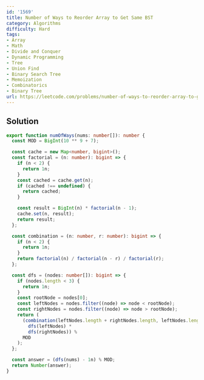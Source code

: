 ```yaml
---
id: '1569'
title: Number of Ways to Reorder Array to Get Same BST
category: Algorithms
difficulty: Hard
tags:
- Array
- Math
- Divide and Conquer
- Dynamic Programming
- Tree
- Union Find
- Binary Search Tree
- Memoization
- Combinatorics
- Binary Tree
url: https://leetcode.com/problems/number-of-ways-to-reorder-array-to-get-same-bst
---
```


## Solution

```typescript filename="solution.ts" copy
export function numOfWays(nums: number[]): number {
  const MOD = BigInt(10 ** 9 + 7);

  const cache = new Map<number, bigint>();
  const factorial = (n: number): bigint => {
    if (n < 2) {
      return 1n;
    }
    const cached = cache.get(n);
    if (cached !== undefined) {
      return cached;
    }

    const result = BigInt(n) * factorial(n - 1);
    cache.set(n, result);
    return result;
  };

  const combination = (n: number, r: number): bigint => {
    if (n < 2) {
      return 1n;
    }
    return factorial(n) / factorial(n - r) / factorial(r);
  };

  const dfs = (nodes: number[]): bigint => {
    if (nodes.length < 3) {
      return 1n;
    }
    const rootNode = nodes[0];
    const leftNodes = nodes.filter((node) => node < rootNode);
    const rightNodes = nodes.filter((node) => node > rootNode);
    return (
      (combination(leftNodes.length + rightNodes.length, leftNodes.length) *
        dfs(leftNodes) *
        dfs(rightNodes)) %
      MOD
    );
  };

  const answer = (dfs(nums) - 1n) % MOD;
  return Number(answer);
}
```

